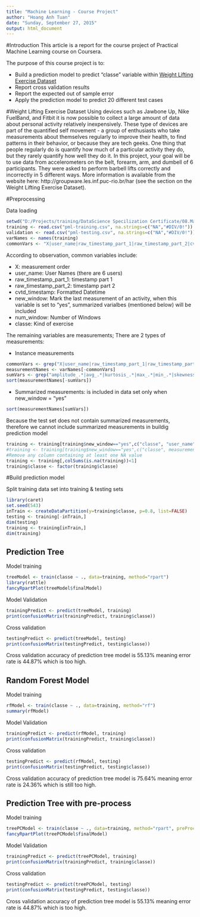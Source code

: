 ```yaml
---
title: "Machine Learning - Course Project"
author: "Hoang Anh Tuan"
date: "Sunday, September 27, 2015"
output: html_document
---
```


#Introduction
This article is a report for the course project of Practical Machine Learning course on Coursera.

The purpose of this course project is to:

* Build a prediction model to predict "classe" variable within [Weight Lifting Exercise Dataset](http://groupware.les.inf.puc-rio.br/har)
* Report cross validation results
* Report the expected out of sample error
* Apply the prediction model to predict 20 different test cases 

#Weight Lifting Exercise Dataset
Using devices such as Jawbone Up, Nike FuelBand, and Fitbit it is now possible to collect a large amount of data about personal activity relatively inexpensively. These type of devices are part of the quantified self movement - a group of enthusiasts who take measurements about themselves regularly to improve their health, to find patterns in their behavior, or because they are tech geeks. One thing that people regularly do is quantify how much of a particular activity they do, but they rarely quantify how well they do it. In this project, your goal will be to use data from accelerometers on the belt, forearm, arm, and dumbell of 6 participants. They were asked to perform barbell lifts correctly and incorrectly in 5 different ways.
More information is available from the website here: http://groupware.les.inf.puc-rio.br/har (see the section on the Weight Lifting Exercise Dataset).

#Preprocessing

Data loading
```r
setwd("D:/Projects/training/DataScience Specilization Certificate/08.MachineLearning/CourseProject")
training <- read.csv("pml-training.csv", na.strings=c("NA","#DIV/0!"))
validation <- read.csv("pml-testing.csv", na.strings=c("NA","#DIV/0!"))
varNames <- names(training)
commonVars <- "X|user_name|raw_timestamp_part_1|raw_timestamp_part_2|cvtd_timestamp|new_window|classe"
```

According to observation, common variables include:

* X: measurement order
* user_name: User Names (there are 6 users)
* raw_timestamp_part_1: timestamp part 1
* raw_timestamp_part_2: timestamp part 2
* cvtd_timestamp: Formatted Datetime
* new_window: Mark the last measurement of an activity, when this variable is set to "yes", summarized varialbes (mentioned below) will be included
* num_window: Number of Windows
* classe: Kind of exercise

The remaining variables are measurements; There are 2 types of measurements:

* Instance measurements
```r
commonVars <- grep("X|user_name|raw_timestamp_part_1|raw_timestamp_part_2|cvtd_timestamp|new_window|num_window|classe", varNames)
measurementNames <- varNames[-commonVars]
sumVars <- grep("amplitude_.*|avg_.*|kurtosis_.*|max_.*|min_.*|skewness_.*|stddev_.*|var_.*", measurementNames)
sort(measurementNames[-sumVars])
```
* Summarized measurements: is included in data set only when new_window = "yes"
```r
sort(measurementNames[sumVars])
```

Because the test set does not contain summarized measurements, therefore we cannot include summarized measurements in buildig prediction model
```r
training <- training[training$new_window=="yes",c("classe", "user_name", measurementNames[-sumVars])]
#training <- training[training$new_window=="yes",c("classe", measurementNames[-sumVars])]
#Remove any column containing at least one NA value
training <- training[,colSums(is.na(training))<1]
training$classe <- factor(training$classe)
```

#Build prediction model

Split training data set into training & testing sets
```r
library(caret)
set.seed(543)
inTrain <- createDataPartition(y=training$classe, p=0.8, list=FALSE)
testing <- training[-inTrain,]
dim(testing)
training <- training[inTrain,]
dim(training)
```

## Prediction Tree
Model training
```r
treeModel <- train(classe ~ ., data=training, method="rpart")
library(rattle)
fancyRpartPlot(treeModel$finalModel)
```

Model Validation
```r
trainingPredict <- predict(treeModel, training)
print(confusionMatrix(trainingPredict, training$classe))
```

Cross validation
```r
testingPredict <- predict(treeModel, testing)
print(confusionMatrix(testingPredict, testing$classe))
```

Cross validation accuracy of prediction tree model is 55.13% meaning error rate is 44.87% which is too high.

## Random Forest Model
Model training
```r
rfModel <- train(classe ~ ., data=training, method="rf")
summary(rfModel)
```

Model Validation
```r
trainingPredict <- predict(rfModel, training)
print(confusionMatrix(trainingPredict, training$classe))
```

Cross validation
```r
testingPredict <- predict(rfModel, testing)
print(confusionMatrix(testingPredict, testing$classe))
```

Cross validation accuracy of prediction tree model is 75.64% meaning error rate is 24.36% which is still too high.

## Prediction Tree with pre-process
Model training
```r
treePCModel <- train(classe ~ ., data=training, method="rpart", preProcess="pca")
fancyRpartPlot(treePCModel$finalModel)
```

Model Validation
```r
trainingPredict <- predict(treePCModel, training)
print(confusionMatrix(trainingPredict, training$classe))
```

Cross validation
```r
testingPredict <- predict(treePCModel, testing)
print(confusionMatrix(testingPredict, testing$classe))
```

Cross validation accuracy of prediction tree model is 55.13% meaning error rate is 44.87% which is too high.
